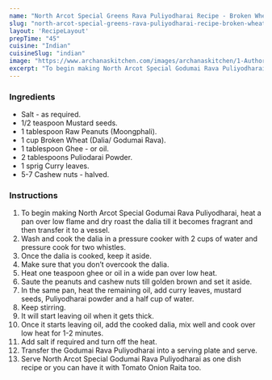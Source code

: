 ---
name: "North Arcot Special Greens Rava Puliyodharai Recipe - Broken Wheat / Dalia Puliogare"
slug: "north-arcot-special-greens-rava-puliyodharai-recipe-broken-wheat-dalia-puliogare"
layout: 'RecipeLayout'
prepTime: "45"
cuisine: "Indian"
cuisineSlug: "indian"
image: "https://www.archanaskitchen.com/images/archanaskitchen/1-Author/Uma_Raghuraman/North_Arcot_Special_Godumai_Rava_Puliodarai__Broken_WheatDalia_Puliogare_Recipe_.jpg"
excerpt: "To begin making North Arcot Special Godumai Rava Puliyodharai, heat a pan over low flame and dry roast the dalia till it becomes fragrant and then transfer it to a vessel"
---

### Ingredients

- Salt - as required.
- 1/2 teaspoon Mustard seeds.
- 1 tablespoon Raw Peanuts (Moongphali).
- 1 cup Broken Wheat (Dalia/ Godumai Rava).
- 1 tablespoon Ghee - or oil.
- 2 tablespoons Puliodarai Powder.
- 1 sprig Curry leaves.
- 5-7 Cashew nuts - halved.

### Instructions

1. To begin making North Arcot Special Godumai Rava Puliyodharai, heat a pan over low flame and dry roast the dalia till it becomes fragrant and then transfer it to a vessel.
1. Wash and cook the dalia in a pressure cooker with 2 cups of water and pressure cook for two whistles.
1. Once the dalia is cooked, keep it aside.
1. Make sure that you don’t overcook the dalia.
1. Heat one teaspoon ghee or oil in a wide pan over low heat.
1. Saute the peanuts and cashew nuts till golden brown and set it aside.
1. In the same pan, heat the remaining oil, add curry leaves, mustard seeds, Puliyodharai powder and a half cup of water.
1. Keep stirring.
1. It will start leaving oil when it gets thick.
1. Once it starts leaving oil, add the cooked dalia, mix well and cook over low heat for 1-2 minutes.
1. Add salt if required and turn off the heat.
1. Transfer the Godumai Rava Puliyodharai into a serving plate and serve.
1. Serve North Arcot Special Godumai Rava Puliyodharai as one dish recipe or you can have it with Tomato Onion Raita too.
